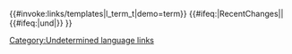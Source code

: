 {{#invoke:links/templates|l_term_t<noinclude>|demo=term</noinclude>}}<!--

-->{{#ifeq:{{PAGENAME}}|RecentChanges||<!--
    -->{{#ifeq:{{{1|}}}|und|[[Category:Undetermined language links]]}}<!--
-->}}<!--

-->{{redlink category|{{{1|}}}|{{{2|}}}|template=l}}<!--

--><noinclude>{{documentation}}</noinclude>